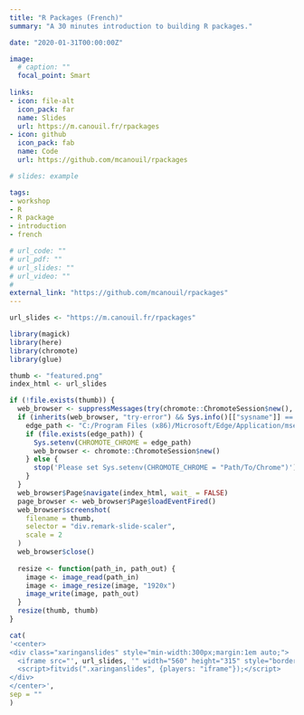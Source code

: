 ```yaml
---
title: "R Packages (French)"
summary: "A 30 minutes introduction to building R packages."

date: "2020-01-31T00:00:00Z"

image:
  # caption: ""
  focal_point: Smart
  
links:
- icon: file-alt
  icon_pack: far
  name: Slides
  url: https://m.canouil.fr/rpackages
- icon: github
  icon_pack: fab
  name: Code
  url: https://github.com/mcanouil/rpackages

# slides: example

tags:
- workshop
- R
- R package
- introduction
- french

# url_code: ""
# url_pdf: ""
# url_slides: ""
# url_video: ""
# 
external_link: "https://github.com/mcanouil/rpackages"
---
```


```r
url_slides <- "https://m.canouil.fr/rpackages"
```

```r
library(magick)
library(here)
library(chromote)
library(glue)

thumb <- "featured.png"
index_html <- url_slides

if (!file.exists(thumb)) {
  web_browser <- suppressMessages(try(chromote::ChromoteSession$new(), silent = TRUE))
  if (inherits(web_browser, "try-error") && Sys.info()[["sysname"]] == "Windows") {
    edge_path <- "C:/Program Files (x86)/Microsoft/Edge/Application/msedge.exe"
    if (file.exists(edge_path)) {
      Sys.setenv(CHROMOTE_CHROME = edge_path)
      web_browser <- chromote::ChromoteSession$new()
    } else {
      stop('Please set Sys.setenv(CHROMOTE_CHROME = "Path/To/Chrome")')
    }
  }
  web_browser$Page$navigate(index_html, wait_ = FALSE)
  page_browser <- web_browser$Page$loadEventFired()
  web_browser$screenshot(
    filename = thumb,
    selector = "div.remark-slide-scaler",
    scale = 2
  )
  web_browser$close()
  
  resize <- function(path_in, path_out) {
    image <- image_read(path_in)
    image <- image_resize(image, "1920x")
    image_write(image, path_out)
  }
  resize(thumb, thumb)
}
```

```r
cat(
'<center>
<div class="xaringanslides" style="min-width:300px;margin:1em auto;">
  <iframe src="', url_slides, '" width="560" height="315" style="border:2px solid currentColor;" loading="lazy" allowfullscreen></iframe>
  <script>fitvids(".xaringanslides", {players: "iframe"});</script>
</div>
</center>',
sep = ""
)
```
